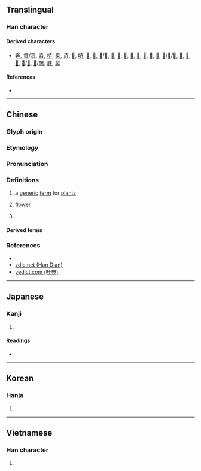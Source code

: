 {{character info/new}}
{{character info/new|codepoint=0x2F82C}}
{{also|𠦄|芔}}
==Translingual==

===Han character===
{{Han char|rn=24|rad=十|as=03|sn=5|four=40440|canj=JT|ids=⿱十廾}}

====Derived characters====
* [[奔]], [[賁]]/[[贲]], [[㫩]], [[枿]], [[桒]], [[泋]], [[𠛟]], [[𠱥]], [[𢱭]], [[𥊊]], [[𥑾]]/[[𥓈]], [[𥮈]], [[𦯨]], [[𦶫]], [[𬜦]], [[𧫵]], [[𨐟]], [[𨒍]], [[𩚰]], [[𩝃]]/[[𩞳]]/[[𩞴]], [[𢍃]], [[𠦪]], [[𡮃]], [[𢞨]]/[[𢡘]], [[𩿜]]/[[䴅]], [[鼖]], [[䯵]]

====References====
* {{Han ref|kx=0156.060|dkj=02706|dj=0354.050|hdz=10059.080|uh=5349}}

----

==Chinese==
{{zh-forms|alt=芔:original form,𠦄:corrupted form}}

===Glyph origin===
{{Han etym}}

===Etymology===
{{rfe|lang=zh}}

===Pronunciation===
{{zh-pron
|m=huì
|c=wai2,wai5
|h=pfs=
|md=
|mn=húi/hùi/hūi
|w=
|mc=y
|oc=y
|cat=n,pn
}}

===Definitions===
{{zh-hanzi}}

# a [[generic]] [[term]] for [[plant]]s
#: {{zh-x|奇花異卉|[[unusual]] [[flower]]s and [[exotic]] [[plant]]s}}
# [[flower]]
#: {{zh-x|奇卉怪草|[[strange]] [[flower]]s and [[weird]] [[grass]]}} <!-- 王元之《桂阳罗君游太湖洞庭诗序》-->
# {{surname|lang=zh}}

====Derived terms====
{{zh-der|奇卉|奇卉怪草|奇花異卉|花卉|奇葩異卉}}

===References===
* {{R:twedu|a00436}}
* [http://www.zdic.net/z/16/js/5349.htm zdic.net (Han Dian)]
* [http://yedict.com/htm/53/5349.htm yedict.com (叶典)]

----

==Japanese==

===Kanji===
{{ja-kanji|grade=|rs=十03}}

# {{defn|lang=ja|sort=十03}}

====Readings====
* {{ja-readings|on=[[き]] (ki)|kun=[[くさ]] (kusa)}}

----

==Korean==

===Hanja===
{{ko-hanja|hangeul=훼|rv=hwe|mr=hwe}}

# {{defn|lang=ko|sort=十03}}

----

==Vietnamese==

===Han character===
{{vi-hantu|[[tạp]], [[hủy]]|rs=十03}}

# {{defn|lang=vi|sort=十03}}